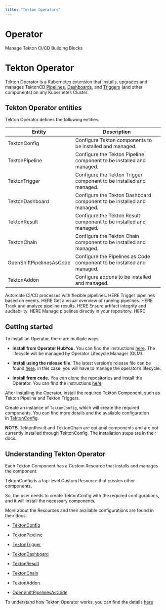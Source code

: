 ```yaml
---
title: "Tekton Operators"
---
```


# Operator

Manage Tekton CI/CD Building Blocks

# Tekton Operator

Tekton Operator is a Kubernetes extension that installs, upgrades and manages TektonCD [Pipelines](https://github.com/tektoncd/pipeline), [Dashboards](https://github.com/tektoncd/dashboard), and [Triggers](https://github.com/tektoncd/triggers) (and other components) on any Kubernetes Cluster.

## Tekton Operator entities

Tekton Operator defines the following entities:

| Entity                   | Description                                                            |
| ------------------------ | ---------------------------------------------------------------------- |
| TektonConfig             | Configure Tekton components to be installed and managed.               |
| TektonPipeline           | Configure the Tekton Pipeline component to be installed and managed.   |
| TektonTrigger            | Configure the Tekton Trigger component to be installed and managed.    |
| TektonDashboard          | Configure the Tekton Dashboard component to be installed and managed.  |
| TektonResult             | Configure the Tekton Result component to be installed and managed.     |
| TektonChain              | Configure the Tekton Chain component to be installed and managed.      |
| OpenShiftPipelinesAsCode | Configure the Pipelines as Code component to be installed and managed. |
| TektonAddon              | Configure addons to be installed and managed.                          |

<CardGroup cols={3}>
  <Card title="Tekton Pipeline" />
   Automate CI/CD processes with flexible pipelines. HERE
  <Card title="Tekton Trigger" />
   Trigger pipelines based on events. HERE
  <Card title="Tekton Dashboard" />
   Get a visual overview of running pipelines. HERE
  <Card title="Tekton Result" />
   Track and analyze pipeline results. HERE
  <Card title="Tekton Chain" />
   Ensure artifact integrity and auditability. HERE
  <Card title="Piplines as a Code" />
    Manage pipelines directly in your repository. HERE
</CardGroup>

## Getting started

To install an Operator, there are multiple ways

* **Install from Operator HubYou.** You can find the instructions [here](https://operatorhub.io/operator/tektoncd-operator). The lifecycle will be managed by Operator Lifecycle Manager (OLM).

* **Install using the release file.** The latest version’s release file can be found [here](https://github.com/tektoncd/operator/releases). In this case, you will have to manage the operator’s lifecycle.

* **Install from code.** You can clone the repositories and install the Operator. You can find the instructions [here](https://github.com/tektoncd/operator/tree/release-v0.70.x/DEVELOPMENT.md)

After installing the Operator, install the required Tekton Component, such as Tekton Pipeline and Tekton Triggers.

Create an instance of `TektonConfig`, which will create the required components. You can find more details and the available configuration in [TektonConfig](https://tekton.dev/docs/operator/TektonConfig/).

**NOTE:** TektonResult and TektonChain are optional components and are not currently installed through TektonConfig. The installation steps are in their docs.

## Understanding Tekton Operator

Each Tekton Component has a Custom Resource that installs and manages the component.

TektonConfig is a top-level Custom Resource that creates other components.

So, the user needs to create TektonConfig with the required configurations, and it will install the necessary components.

More about the Resources and their available configurations are found in their docs.

* [TektonConfig](https://tekton.dev/docs/operator/TektonConfig/)

* [TektonPipeline](https://tekton.dev/docs/operator/TektonPipeline/)

* [TektonTrigger](https://tekton.dev/docs/operator/TektonTrigger/)

* [TektonDashboard](https://tekton.dev/docs/operator/TektonDashboard/)

* [TektonResult](https://tekton.dev/docs/operator/TektonResult/)

* [TektonChain](https://tekton.dev/docs/operator/TektonChain/)

* [TektonAddon](https://tekton.dev/docs/operator/TektonAddon/)

* [OpenShiftPipelinesAsCode](https://tekton.dev/docs/operator/OpenShiftPipelinesAsCode/)

To understand how Tekton Operator works, you can find the details [here](https://github.com/tektoncd/operator/tree/release-v0.70.x/docs/TektonOperator.md)